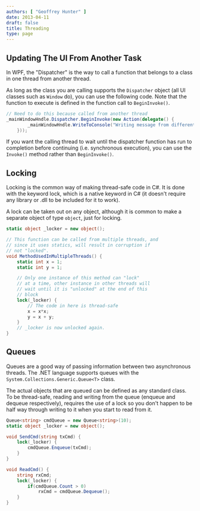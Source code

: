 ```yaml
---
authors: [ "Geoffrey Hunter" ]
date: 2013-04-11
draft: false
title: Threading
type: page
---
```


## Updating The UI From Another Task

In WPF, the "Dispatcher" is the way to call a function that belongs to a class in one thread from another thread.

As long as the class you are calling supports the `Dispatcher` object (all UI classes such as `Window` do), you can use the following code. Note that the function to execute is defined in the function call to `BeginInvoke()`.

```c#    
// Need to do this because called from another thread
_mainWindowHndle.Dispatcher.BeginInvoke(new Action(delegate() { 
        _mainWindowHndle.WriteToConsole("Writing message from different thread!"); 
    }));
```

If you want the calling thread to wait until the dispatcher function has run to completion before continuing (i.e. synchronous execution), you can use the `Invoke()` method rather than `BeginInvoke()`.

## Locking

Locking is the common way of making thread-safe code in C#. It is done with the keyword lock, which is a native keyword in C# (it doesn't require any library or .dll to be included for it to work).

A lock can be taken out on any object, although it is common to make a separate object of type `object`, just for locking.

```c# 
static object _locker = new object();

// This function can be called from multiple threads, and
// since it uses statics, will result in corruption if
// not "locked".
void MethodUsedInMultipleThreads() {
    static int x = 1;
    static int y = 1;

    // Only one instance of this method can "lock"
    // at a time, other instance in other threads will
    // wait until it is "unlocked" at the end of this 
    // block
    lock(_locker) {
        // The code in here is thread-safe
        x = x*x;
        y = x + y;
    }
    // _locker is now unlocked again.
}
```

## Queues

Queues are a good way of passing information between two asynchronous threads. The .NET language supports queues with the `System.Collections.Generic.Queue<T>` class.

The actual objects that are queued can be defined as any standard class. To be thread-safe, reading and writing from the queue (enqueue and dequeue respectively), requires the use of a lock so you don't happen to be half way through writing to it when you start to read from it.

```c#
Queue<string> cmdQueue = new Queue<string>(10);
static object _locker = new object();

void SendCmd(string txCmd) {
    lock(_locker) {
        cmdQueue.Enqueue(txCmd);
    }
}

void ReadCmd() {
    string rxCmd;
    lock(_locker) {
        if(cmdQueue.Count > 0)
            rxCmd = cmdQueue.Dequeue();
    }
}
```